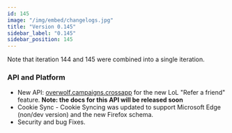 ```yaml
---
id: 145
image: "/img/embed/changelogs.jpg"
title: "Version 0.145"
sidebar_label: "0.145"
sidebar_position: 145
---
```


Note that iteration 144 and 145 were combined into a single iteration.

### API and Platform

* New API: [overwolf.campaigns.crossapp](/api/campaigns/crossapp) for the new LoL "Refer a friend" feature. **Note: the docs for this API will be released soon**
* Cookie Sync - Cookie Syncing was updated to support Microsoft Edge (non/dev version) and the new Firefox schema.
* Security and bug Fixes.

